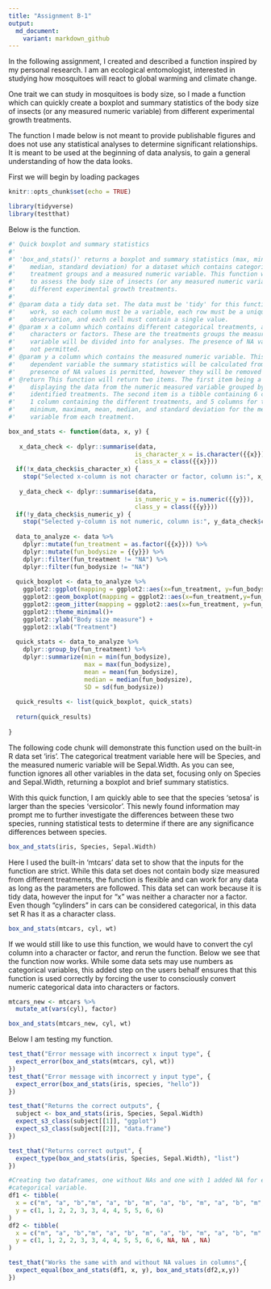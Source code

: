 ```yaml
---
title: "Assignment B-1"
output:
  md_document:
    variant: markdown_github
---
```


In the following assignment, I created and described a function inspired by my 
personal research. I am an ecological entomologist, interested in studying how 
mosquitoes will react to global warming and climate change. 

One trait we can study in mosquitoes is body size, so I made a function which 
can quickly create a boxplot and summary statistics of the body size of insects 
(or any measured numeric variable) from different experimental growth treatments. 

The function I made below is not meant to provide publishable figures and does 
not use any statistical analyses to determine significant relationships. It is 
meant to be used at the beginning of data analysis, to gain a general 
understanding of how the data looks.

First we will begin by loading packages
```r
knitr::opts_chunk$set(echo = TRUE)
```

```r
library(tidyverse)
library(testthat)
```


Below is the function.

``` r

#' Quick boxplot and summary statistics 
#'
#' 'box_and_stats()' returns a boxplot and summary statistics (max, min, mean, 
#'    median, standard deviation) for a dataset which contains categorical 
#'    treatment groups and a measured numeric variable. This function was made 
#'    to assess the body size of insects (or any measured numeric variable) from 
#'    different experimental growth treatments. 
#'
#' @param data a tidy data set. The data must be 'tidy' for this function to 
#'    work, so each column must be a variable, each row must be a unique 
#'    observation, and each cell must contain a single value.
#' @param x a column which contains different categorical treatments, and can be 
#'    characters or factors. These are the treatments groups the measured 
#'    variable will be divided into for analyses. The presence of NA values is
#'    not permitted.
#' @param y a column which contains the measured numeric variable. This is 
#'    dependent variable the summary statistics will be calculated from. The 
#'    presence of NA values is permitted, however they will be removed for analyses. 
#' @return This function will return two items. The first item being a boxplot 
#'    displaying the data from the numeric measured variable grouped by the 
#'    identified treatments. The second item is a tibble containing 6 columns: 
#'    1 column containing the different treatments, and 5 columns for the 
#'    minimum, maximum, mean, median, and standard deviation for the measured 
#'    variable from each treatment. 

box_and_stats <- function(data, x, y) {
  
   x_data_check <- dplyr::summarise(data,
                                   is_character_x = is.character({{x}}) | is.factor({{x}}),
                                   class_x = class({{x}}))
  if(!x_data_check$is_character_x) {
    stop("Selected x-column is not character or factor, column is:", x_data_check$class_x)}
   
   y_data_check <- dplyr::summarise(data,
                                   is_numeric_y = is.numeric({{y}}),
                                   class_y = class({{y}}))
  if(!y_data_check$is_numeric_y) {
    stop("Selected y-column is not numeric, column is:", y_data_check$class_y)}
   
  data_to_analyze <- data %>%
    dplyr::mutate(fun_treatment = as.factor({{x}})) %>%
    dplyr::mutate(fun_bodysize = {{y}}) %>%
    dplyr::filter(fun_treatment != "NA") %>%
    dplyr::filter(fun_bodysize != "NA")
  
  quick_boxplot <- data_to_analyze %>%
    ggplot2::ggplot(mapping = ggplot2::aes(x=fun_treatment, y=fun_bodysize))+ 
    ggplot2::geom_boxplot(mapping = ggplot2::aes(x=fun_treatment,y=fun_bodysize),width=0.5)+
    ggplot2::geom_jitter(mapping = ggplot2::aes(x=fun_treatment, y=fun_bodysize), width = 0.1, alpha = 0.6)+
    ggplot2::theme_minimal()+
    ggplot2::ylab("Body size measure") +
    ggplot2::xlab("Treatment")
    
  quick_stats <- data_to_analyze %>%
    dplyr::group_by(fun_treatment) %>%
    dplyr::summarize(min = min(fun_bodysize),
                     max = max(fun_bodysize),
                     mean = mean(fun_bodysize),
                     median = median(fun_bodysize),
                     SD = sd(fun_bodysize))
  
  quick_results <- list(quick_boxplot, quick_stats)
                     
  return(quick_results)
  
}
```



The following code chunk will demonstrate this function used on the built-in R 
data set 'iris'. The categorical treatment variable here will be Species, and 
the measured numeric variable will be Sepal.Width. As you can see, function 
ignores all other variables in the data set, focusing only on Species and 
Sepal.Width, returning a boxplot and brief summary statistics. 

With this quick function, I am quickly able to see that the species 'setosa' is 
larger than the species 'versicolor'. This newly found information may prompt 
me to further investigate the differences between these two species, running 
statistical tests to determine if there are any significance differences between 
species.

```r
box_and_stats(iris, Species, Sepal.Width)
```

Here I used the built-in 'mtcars' data set to show that the inputs for the 
function are strict. While this data set does not contain body size measured 
from different treatments, the function is flexible and can work for any data as
long as the parameters are followed. This data set can work because it is tidy 
data, however the input for "x" was neither a character nor a factor. Even 
though "cylinders" in cars can be considered categorical, in this data set R has 
it as a character class. 

```r
box_and_stats(mtcars, cyl, wt)
```

If we would still like to use this function, we would have to convert the cyl 
column into a character or factor, and rerun the function. Below we see that the 
function now works. While some data sets may use numbers as categorical 
variables, this added step on the users behalf ensures that this function is 
used correctly by forcing the user to consciously convert numeric categorical 
data into characters or factors. 
```r

mtcars_new <- mtcars %>%
  mutate_at(vars(cyl), factor)

box_and_stats(mtcars_new, cyl, wt)

```

Below I am testing my function. 
```r
test_that("Error message with incorrect x input type", {
  expect_error(box_and_stats(mtcars, cyl, wt))
})
test_that("Error message with incorrect y input type", {
  expect_error(box_and_stats(iris, species, "hello"))
})

test_that("Returns the correct outputs", {
  subject <- box_and_stats(iris, Species, Sepal.Width)
  expect_s3_class(subject[[1]], "ggplot")
  expect_s3_class(subject[[2]], "data.frame")
})

test_that("Returns correct output", {
  expect_type(box_and_stats(iris, Species, Sepal.Width), "list")
})

#Creating two dataframes, one without NAs and one with 1 added NA for each 
#categorical variable.
df1 <- tibble(
  x = c("m", "a", "b","m", "a", "b", "m", "a", "b", "m", "a", "b", "m", "a", "b"),
  y = c(1, 1, 2, 2, 3, 3, 4, 4, 5, 5, 6, 6)
)
df2 <- tibble(
  x = c("m", "a", "b","m", "a", "b", "m", "a", "b", "m", "a", "b", "m", "a", "b"),
  y = c(1, 1, 2, 2, 3, 3, 4, 4, 5, 5, 6, 6, NA, NA , NA)
)

test_that("Works the same with and without NA values in columns",{
  expect_equal(box_and_stats(df1, x, y), box_and_stats(df2,x,y))
})

```





